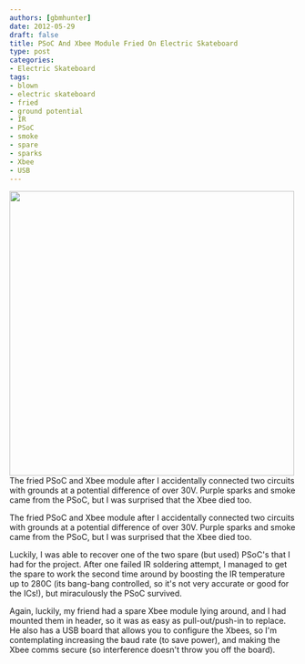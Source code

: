```yaml
---
authors: [gbmhunter]
date: 2012-05-29
draft: false
title: PSoC And Xbee Module Fried On Electric Skateboard
type: post
categories:
- Electric Skateboard
tags:
- blown
- electric skateboard
- fried
- ground potential
- IR
- PSoC
- smoke
- spare
- sparks
- Xbee
- USB
---
```




<Image src={n_2012_05_29_18_04_31} width="500px">The fried PSoC and Xbee module after I accidentally connected two circuits with grounds at a potential difference of over 30V. Purple sparks and smoke came from the PSoC, but I was surprised that the Xbee died too.</Image>

The fried PSoC and Xbee module after I accidentally connected two circuits with grounds at a potential difference of over 30V. Purple sparks and smoke came from the PSoC, but I was surprised that the Xbee died too.

Luckily, I was able to recover one of the two spare (but used) PSoC's that I had for the project. After one failed IR soldering attempt, I managed to get the spare to work the second time around by boosting the IR temperature up to 280C (its bang-bang controlled, so it's not very accurate or good for the ICs!), but miraculously the PSoC survived.

Again, luckily, my friend had a spare Xbee module lying around, and I had mounted them in header, so it was as easy as pull-out/push-in to replace. He also has a USB board that allows you to configure the Xbees, so I'm contemplating increasing the baud rate (to save power), and making the Xbee comms secure (so interference doesn't throw you off the board).
